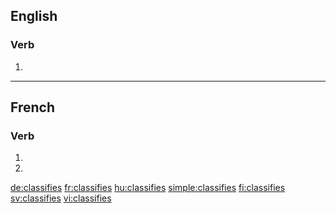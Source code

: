 {{also|classifiés}}
==English==

===Verb===
{{head|en|verb form}}

# {{en-third-person singular of|classify}}

----

==French==

===Verb===
{{fr-verb-form}}

# {{inflection of|classifier||2|s|pres|indc|lang=fr}}
# {{inflection of|classifier||2|s|pres|subj|lang=fr}}

[[de:classifies]]
[[fr:classifies]]
[[hu:classifies]]
[[simple:classifies]]
[[fi:classifies]]
[[sv:classifies]]
[[vi:classifies]]